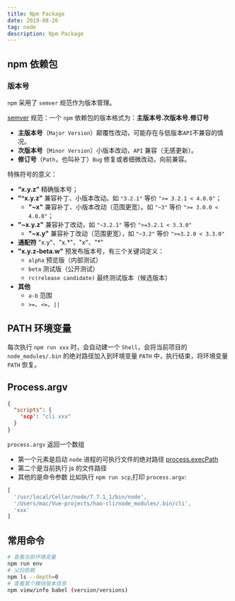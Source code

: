 ```yaml
---
title: Npm Package
date: 2019-08-26
tag: node
description: Npm Package
---
```


## npm 依赖包
### 版本号
`npm` 采用了 `semver` 规范作为版本管理。

[semver](https://semver.org/lang/zh-CN/) 规范：一个 `npm` 依赖包的版本格式为：**主版本号.次版本号.修订号**

- **主版本号**（`Major Version`）颠覆性改动，可能存在与低版本`API`不兼容的情况。
- **次版本号**（`Minor Version`）小版本改动，`API` 兼容（无感更新）。
- **修订号**（`Path`，也叫补丁）`Bug` 修复或者细微改动，向前兼容。

特殊符号的意义：
- **“x.y.z”** 精确版本号；
- **"^x.y.z"** 兼容补丁、小版本改动。如 `"3.2.1"` 等价 `">= 3.2.1 < 4.0.0"`；
  - **"~x"** 兼容补丁、小版本改动（范围更宽）。如 `"~3"` 等价 `">= 3.0.0 < 4.0.0"`；
- **"~x.y.z"** 兼容补丁改动，如 `"~3.2.1"` 等价 `">=3.2.1 < 3.3.0"`
  - **"~x.y"** 兼容补丁改动（范围更宽），如 `"~3.2"` 等价 `">=3.2.0 < 3.3.0"`
- **通配符** "x.y"、"x.\*"、"x"、"\*"
- **"x.y.z-beta.w"** 预发布版本号，有三个关键词定义：
  - `alpha` 预览版（内部测试）
  - `beta` 测试版（公开测试）
  - `rc(release candidate)` 最终测试版本（候选版本）
- **其他**
  - `a-b` 范围
  - `>=`、`<=`、`||`

## PATH 环境变量
每次执行 `npm run xxx` 时，会自动建一个 `Shell`，会将当前项目的 `node_modules/.bin` 的绝对路径加入到环境变量 `PATH` 中，执行结束，将环境变量 `PATH` 恢复。

## Process.argv
```json
{
  "scripts": {
    'scp': "cli xxx"
  }
}
```
`process.argv` 返回一个数组
- 第一个元素是启动 `node` 进程的可执行文件的绝对路径 [process.execPath](http://nodejs.cn/api/process.html#process_process_execpath)
- 第二个是当前执行 js 的文件路径
- 其他的是命令参数
比如执行 `npm run scp`,打印 `process.argv`:
```js
[
  '/usr/local/Cellar/node/7.7.1_1/bin/node',
  '/Users/mac/Vue-projects/hao-cli/node_modules/.bin/cli',
  'xxx'
]
```

## 常用命令
```bash
# 查看当前环境变量
npm run env
# 父包依赖
npm ls --depth=0 
# 查看某个模块版本信息
npm view/info babel (version/versions)
```
